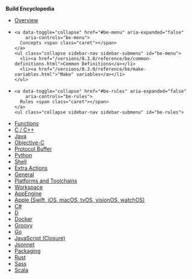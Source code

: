 
**Build Encyclopedia**

<ul class="sidebar-nav">
  <li><a href="/versions/8.3.0/reference/be/overview.html">Overview</a></li>

  <li>

    <a data-toggle="collapse" href="#be-menu" aria-expanded="false"
        aria-controls="be-menu">
      Concepts <span class="caret"></span>
    </a>
    <ul class="collapse sidebar-nav sidebar-submenu" id="be-menu">
      <li><a href="/versions/8.3.0/reference/be/common-definitions.html">Common Definitions</a></li>
      <li><a href="/versions/8.3.0/reference/be/make-variables.html">"Make" variables</a></li>
    </ul>
  </li>

  <li>

    <a data-toggle="collapse" href="#be-rules" aria-expanded="false"
        aria-controls="be-rules">
      Rules <span class="caret"></span>
    </a>
    <ul class="collapse sidebar-nav sidebar-submenu" id="be-rules">
  <li><a href="/versions/8.3.0/reference/be/functions.html">Functions</a></li>
    <li><a href="/versions/8.3.0/reference/be/c-cpp.html">C / C++</a></li>
      <li><a href="/versions/8.3.0/reference/be/java.html">Java</a></li>
      <li><a href="/versions/8.3.0/reference/be/objective-c.html">Objective-C</a></li>
      <li><a href="/versions/8.3.0/reference/be/protocol-buffer.html">Protocol Buffer</a></li>
      <li><a href="/versions/8.3.0/reference/be/python.html">Python</a></li>
      <li><a href="/versions/8.3.0/reference/be/shell.html">Shell</a></li>
      <li><a href="/versions/8.3.0/reference/be/extra-actions.html">Extra Actions</a></li>
      <li><a href="/versions/8.3.0/reference/be/general.html">General</a></li>
      <li><a href="/versions/8.3.0/reference/be/platforms-and-toolchains.html">Platforms and Toolchains</a></li>
      <li><a href="/versions/8.3.0/reference/be/workspace.html">Workspace</a></li>

  <li><a href="https://github.com/bazelbuild/rules_appengine" target="_blank" rel="noopener">AppEngine</a></li>
  <li><a href="https://github.com/bazelbuild/rules_apple" target="_blank" rel="noopener">Apple (Swift, iOS, macOS, tvOS, visionOS, watchOS)</a></li>
  <li><a href="https://github.com/bazelbuild/rules_dotnet" target="_blank" rel="noopener">C#</a></li>
  <li><a href="https://github.com/bazelbuild/rules_d" target="_blank" rel="noopener">D</a></li>
  <li><a href="https://github.com/bazelbuild/rules_docker" target="_blank" rel="noopener">Docker</a></li>
  <li><a href="https://github.com/bazelbuild/rules_groovy" target="_blank" rel="noopener">Groovy</a></li>
  <li><a href="https://github.com/bazelbuild/rules_go" target="_blank" rel="noopener">Go</a></li>
  <li><a href="https://github.com/bazelbuild/rules_closure" target="_blank" rel="noopener">JavaScript (Closure)</a></li>
  <li><a href="https://github.com/bazelbuild/rules_jsonnet" target="_blank" rel="noopener">Jsonnet</a></li>
  <li><a href="/versions/8.3.0/reference/be/pkg.html">Packaging</a></li>
  <li><a href="https://github.com/bazelbuild/rules_rust" target="_blank" rel="noopener">Rust</a></li>
  <li><a href="https://github.com/bazelbuild/rules_sass" target="_blank" rel="noopener">Sass</a></li>
  <li><a href="https://github.com/bazelbuild/rules_scala" target="_blank" rel="noopener">Scala</a></li>
  </ul>
  </li>

</ul>
